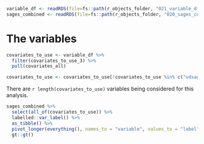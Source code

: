 
```r
variable_df <- readRDS(file=fs::path(r_objects_folder, "021_variable_df.rds"))
sages_combined <- readRDS(file=fs::path(r_objects_folder, "020_sages_combined.rds"))
```

# The variables

```r
covariates_to_use <- variable_df %>%
  filter(covariates_to_use_3) %>%
  pull(covariates_all)

covariates_to_use <- covariates_to_use[!covariates_to_use %in% c("vdsagesdeliriumever", "vdgcp_slope36m", "vdgcp_slope48m")]
```

There are `r length(covariates_to_use)` variables being considered for this analysis.

```r
sages_combined %>%
  select(all_of(covariates_to_use)) %>%
  labelled::var_label() %>%
  as_tibble() %>%
  pivot_longer(everything(), names_to = "variable", values_to = "label") %>%
  gt::gt()
```